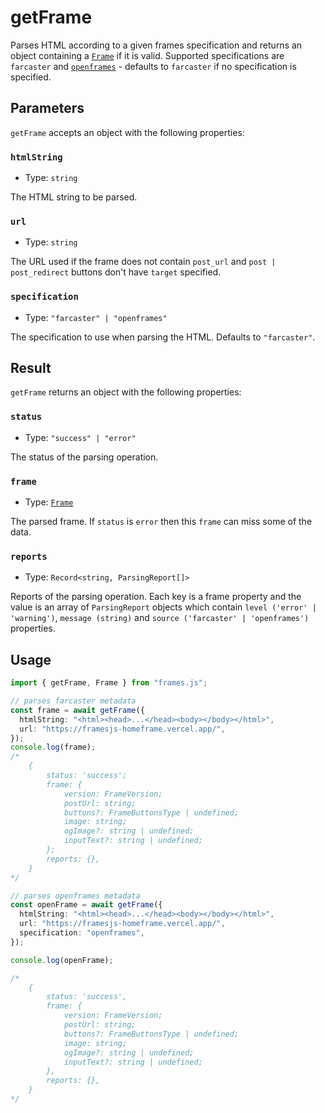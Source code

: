 # getFrame

Parses HTML according to a given frames specification and returns an object containing a [`Frame`](reference/js/types#reference) if it is valid. Supported specifications are `farcaster` and [`openframes`](https://github.com/open-frames/standard) - defaults to `farcaster` if no specification is specified.

## Parameters

`getFrame` accepts an object with the following properties:

### `htmlString`

- Type: `string`

The HTML string to be parsed.

### `url`

- Type: `string`

The URL used if the frame does not contain `post_url` and `post | post_redirect` buttons don't have `target` specified.

### `specification`

- Type: `"farcaster" | "openframes"`

The specification to use when parsing the HTML. Defaults to `"farcaster"`.

## Result

`getFrame` returns an object with the following properties:

### `status`

- Type: `"success" | "error"`

The status of the parsing operation.

### `frame`

- Type: [`Frame`](reference/js/types#reference)

The parsed frame. If `status` is `error` then this `frame` can miss some of the data.

### `reports`

- Type: `Record<string, ParsingReport[]>`

Reports of the parsing operation. Each key is a frame property and the value is an array of `ParsingReport` objects which contain `level ('error' | 'warning')`, `message (string)` and `source ('farcaster' | 'openframes')` properties.

## Usage

```ts [example.ts]
import { getFrame, Frame } from "frames.js";

// parses farcaster metadata
const frame = await getFrame({
  htmlString: "<html><head>...</head><body></body></html>",
  url: "https://framesjs-homeframe.vercel.app/",
});
console.log(frame);
/*
	{ 
		status: 'success';
		frame: {
			version: FrameVersion;
			postUrl: string;
			buttons?: FrameButtonsType | undefined;
			image: string;
			ogImage?: string | undefined;
			inputText?: string | undefined;
		};
		reports: {},
	}
*/

// parses openframes metadata
const openFrame = await getFrame({
  htmlString: "<html><head>...</head><body></body></html>",
  url: "https://framesjs-homeframe.vercel.app/",
  specification: "openframes",
});

console.log(openFrame);

/*
	{
		status: 'success',
		frame: {
			version: FrameVersion;
			postUrl: string;
			buttons?: FrameButtonsType | undefined;
			image: string;
			ogImage?: string | undefined;
			inputText?: string | undefined;
		},
		reports: {},
	}
*/
```
